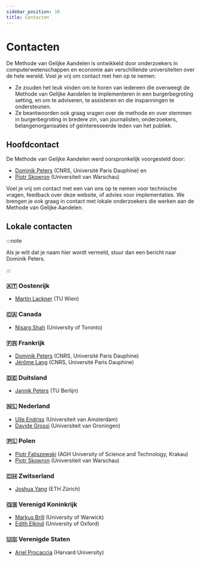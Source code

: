 ```yaml
---
sidebar_position: 10
title: Contacten
---
```


# Contacten

De Methode van Gelijke Aandelen is ontwikkeld door onderzoekers in computerwetenschappen en economie aan verschillende universiteiten over de hele wereld. Voel je vrij om contact met hen op te nemen:

* Ze zouden het leuk vinden om te horen van iedereen die overweegt de Methode van Gelijke Aandelen te implementeren in een burgerbegroting setting, en om te adviseren, te assisteren en die inspanningen te ondersteunen.
* Ze beantwoorden ook graag vragen over de methode en over stemmen in burgerbegroting in bredere zin, van journalisten, onderzoekers, belangenorganisaties of geïnteresseerde leden van het publiek.

## Hoofdcontact

De Methode van Gelijke Aandelen werd oorspronkelijk voorgesteld door:
* [Dominik Peters](https://dominik-peters.de) (CNRS, Université Paris Dauphine) en 
* [Piotr Skowron](https://www.mimuw.edu.pl/~ps219737/) (Universiteit van Warschau) 

Voel je vrij om contact met een van ons op te nemen voor technische vragen, feedback over deze website, of advies voor implementaties. We brengen je ook graag in contact met lokale onderzoekers die werken aan de Methode van Gelijke Aandelen.

## Lokale contacten

:::note

Als je wilt dat je naam hier wordt vermeld, stuur dan een bericht naar Dominik Peters.

:::
### 🇦🇹 Oostenrijk

* [Martin Lackner](http://martin.lackner.xyz/) (TU Wien)

### 🇨🇦 Canada

* [Nisarg Shah](https://www.cs.toronto.edu/~nisarg/index.html) (University of Toronto)

### 🇫🇷 Frankrijk

* [Dominik Peters](https://dominik-peters.de) (CNRS, Université Paris Dauphine)
* [Jérôme Lang](https://www.lamsade.dauphine.fr/~lang/) (CNRS, Université Paris Dauphine)

### 🇩🇪 Duitsland

* [Jannik Peters](https://sites.google.com/view/jannikpeters) (TU Berlijn)

### 🇳🇱 Nederland

* [Ulle Endriss](https://staff.science.uva.nl/u.endriss/) (Universiteit van Amsterdam)
* [Davide Grossi](https://davidegrossi.me/) (Universiteit van Groningen)

### 🇵🇱 Polen

* [Piotr Faliszewski](https://home.agh.edu.pl/~faliszew/) (AGH University of Science and Technology, Krakau)
* [Piotr Skowron](https://www.mimuw.edu.pl/~ps219737/) (Universiteit van Warschau)

### 🇨🇭 Zwitserland

* [Joshua Yang](https://democracy.dsi.uzh.ch/member/joshua-yang/) (ETH Zürich)

### 🇬🇧 Verenigd Koninkrijk

* [Markus Brill](https://sites.google.com/site/brillmarkus/home) (University of Warwick)
* [Edith Elkind](https://www.cs.ox.ac.uk/people/edith.elkind/) (University of Oxford)

### 🇺🇸 Verenigde Staten

* [Ariel Procaccia](http://procaccia.info/) (Harvard University)